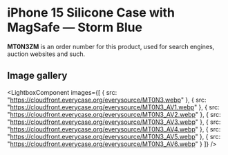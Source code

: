 
# iPhone 15 Silicone Case with MagSafe — Storm Blue

<Callout type='info' emoji='👉🏻'>**MT0N3ZM** is an order number for this product, used for search engines, auction websites and such.</Callout>

## Image gallery

<LightboxComponent
    images={[
      {
        src: "https://cloudfront.everycase.org/everysource/MT0N3.webp"
      },
      {
        src: "https://cloudfront.everycase.org/everysource/MT0N3_AV1.webp"
      },
      {
        src: "https://cloudfront.everycase.org/everysource/MT0N3_AV2.webp"
      },
      {
        src: "https://cloudfront.everycase.org/everysource/MT0N3_AV3.webp"
      },
      {
        src: "https://cloudfront.everycase.org/everysource/MT0N3_AV4.webp"
      },
      {
        src: "https://cloudfront.everycase.org/everysource/MT0N3_AV5.webp"
      },
      {
        src: "https://cloudfront.everycase.org/everysource/MT0N3_AV6.webp"
      }
    ]}
  />
